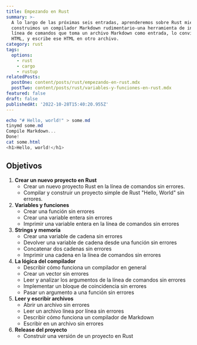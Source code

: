 ```yaml
---
title: Empezando en Rust
summary: >-
  A lo largo de las próximas seis entradas, aprenderemos sobre Rust mientras
  construimos un compilador Markdown rudimentario-una herramienta de interfaz de
  línea de comandos que toma un archivo Markdown como entrada, lo convierte en
  HTML, y escribe ese HTML en otro archivo.
category: rust
tags:
  options:
    - rust
    - cargo
    - rustup
relatedPosts:
  postOne: content/posts/rust/empezando-en-rust.mdx
  postTwo: content/posts/rust/variables-y-funciones-en-rust.mdx
featured: false
draft: false
publishedAt: '2022-10-28T15:40:20.955Z'
---
```


```powershell
echo "# Hello, world!" > some.md
tinymd some.md
Compile Markdown...
Done!
cat some.html
<h1>Hello, world!</h1>
```

## Objetivos

1. **Crear un nuevo proyecto en Rust**
   * Crear un nuevo proyecto Rust en la línea de comandos sin errores.
   * Compilar y construir un proyecto simple de Rust "Hello, World" sin errores.
2. **Variables y funciones**
   * Crear una función sin errores
   * Crear una variable entera sin errores
   * Imprimir una variable entera en la línea de comandos sin errores
3. **Strings y memoria**
   * Crear una variable de cadena sin errores
   * Devolver una variable de cadena desde una función sin errores
   * Concatenar dos cadenas sin errores
   * Imprimir una cadena en la línea de comandos sin errores
4. **La lógica del compilador**
   * Describir cómo funciona un compilador en general
   * Crear un vector sin errores
   * Leer y analizar los argumentos de la línea de comandos sin errores
   * Implementar un bloque de coincidencia sin errores
   * Pasar un argumento a una función sin errores
5. **Leer y escribir archivos**
   * Abrir un archivo sin errores
   * Leer un archivo línea por línea sin errores
   * Describir cómo funciona un compilador de Markdown
   * Escribir en un archivo sin errores
6. **Release del proyecto**
   * Construir una versión de un proyecto en Rust
